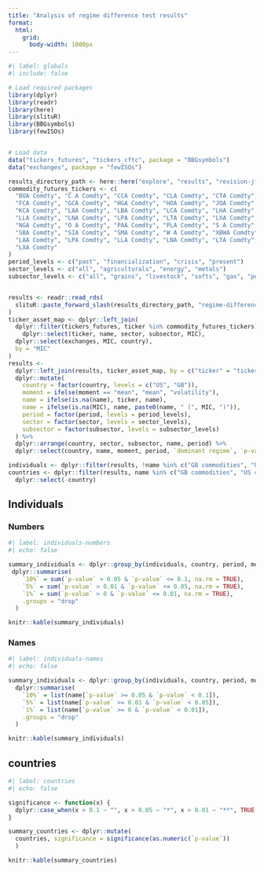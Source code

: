 ```yaml
---
title: "Analysis of regime difference test results"
format: 
  html:
    grid:
      body-width: 1000px
---
```


```r
#| label: globals
#| include: false

# Load required packages
library(dplyr)
library(readr)
library(here)
library(slituR)
library(BBGsymbols)
library(fewISOs)


# Load data
data("tickers_futures", "tickers_cftc", package = "BBGsymbols")
data("exchanges", package = "fewISOs")

results_directory_path <- here::here("explore", "results", "revision-jfm")
commodity_futures_tickers <- c(
  "BOA Comdty", "C A Comdty", "CCA Comdty", "CLA Comdty", "CTA Comdty", 
  "FCA Comdty", "GCA Comdty", "HGA Comdty", "HOA Comdty", "JOA Comdty", 
  "KCA Comdty", "LAA Comdty", "LBA Comdty", "LCA Comdty", "LHA Comdty", 
  "LLA Comdty", "LNA Comdty", "LPA Comdty", "LTA Comdty", "LXA Comdty", 
  "NGA Comdty", "O A Comdty", "PAA Comdty", "PLA Comdty", "S A Comdty", 
  "SBA Comdty", "SIA Comdty", "SMA Comdty", "W A Comdty", "XBWA Comdty",
  "LAA Comdty", "LPA Comdty", "LLA Comdty", "LNA Comdty", "LTA Comdty",
  "LXA Comdty"
)
period_levels <- c("past", "financialization", "crisis", "present")
sector_levels <- c("all", "agriculturals", "energy", "metals")
subsector_levels <- c("all", "grains", "livestock", "softs", "gas", "petroleum", "base", "precious")


results <- readr::read_rds(
  slituR::paste_forward_slash(results_directory_path, "regime-difference-tests.rds")
)
ticker_asset_map <- dplyr::left_join(
  dplyr::filter(tickers_futures, ticker %in% commodity_futures_tickers) %>% 
    dplyr::select(ticker, name, sector, subsector, MIC), 
  dplyr::select(exchanges, MIC, country), 
  by = "MIC"
)
results <- 
  dplyr::left_join(results, ticker_asset_map, by = c("ticker" = "ticker")) %>%
  dplyr::mutate(
    country = factor(country, levels = c("US", "GB")),
    moment = ifelse(moment == "mean", "mean", "volatility"),
    name = ifelse(is.na(name), ticker, name),
    name = ifelse(is.na(MIC), name, paste0(name, " (", MIC, ")")),
    period = factor(period, levels = period_levels),
    sector = factor(sector, levels = sector_levels),
    subsector = factor(subsector, levels = subsector_levels)
  ) %>%
  dplyr::arrange(country, sector, subsector, name, period) %>%
  dplyr::select(country, name, moment, period, `dominant regime`, `p-value`)

individuals <- dplyr::filter(results, !name %in% c("GB commodities", "US commodities"))
countries <- dplyr::filter(results, name %in% c("GB commodities", "US commodities")) %>%
  dplyr::select(-country)
```


## Individuals

### Numbers
```r
#| label: individuals-numbers
#| echo: false

summary_individuals <- dplyr::group_by(individuals, country, period, moment) %>%
 dplyr::summarise(
    `10%` = sum(`p-value` > 0.05 & `p-value` <= 0.1, na.rm = TRUE),
    `5%` = sum(`p-value` > 0.01 & `p-value` <= 0.05, na.rm = TRUE),
    `1%` = sum(`p-value` > 0 & `p-value` <= 0.01, na.rm = TRUE),
    .groups = "drop"
  )

knitr::kable(summary_individuals)
```

### Names
```r
#| label: individuals-names
#| echo: false

summary_individuals <- dplyr::group_by(individuals, country, period, moment) %>%
  dplyr::summarise(
    `10%` = list(name[`p-value` >= 0.05 & `p-value` < 0.1]),
    `5%` = list(name[`p-value` >= 0.01 & `p-value` < 0.05]),
    `1%` = list(name[`p-value` >= 0 & `p-value` < 0.01]),
    .groups = "drop"
  )

knitr::kable(summary_individuals)
```

## countries
```r
#| label: countries
#| echo: false

significance <- function(x) {
  dplyr::case_when(x > 0.1 ~ "", x > 0.05 ~ "*", x > 0.01 ~ "**", TRUE ~ "***")
}

summary_countries <- dplyr::mutate(
  countries, significance = significance(as.numeric(`p-value`))
  )

knitr::kable(summary_countries)
```
